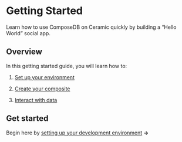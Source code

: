 
# Getting Started
<!-- <img src={require('.static/img/getting-started-img.png').default} /> -->
Learn how to use ComposeDB on Ceramic quickly by building a “Hello World” social app.

## Overview
In this getting started guide, you will learn how to:
1. [Set up your environment](./set-up-your-environment)

2. [Create your composite](./create-your-composite)

3. [Interact with data](./interact-with-data)


<!-- >>✅ After completion, see our [integration guides](https://www.notion.so/Next-Steps-51e9bcf8da534d3b882094aa70ad2aa0) and [examples](https://www.notion.so/Next-Steps-51e9bcf8da534d3b882094aa70ad2aa0). (Coming Soon) -->

## Get started
Begin here by [setting up your development environment](./set-up-your-environment) **→**